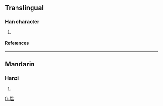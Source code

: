 ==Translingual==
===Han character===
{{Han char|rn=32|rad=土|as=10|sn=13|four=4611<sub>7</sub>|canj=土日月廿 (GABT), 土田人廿 (GWOT)}}
# {{defn|Han|sort=土10}}
====References====
{{Han ref|kx=0236.341|hdz=10472.101|uh=586D|ud=22637|bh=B6F3|bd=46835}}
----
==Mandarin==
===Hanzi===
{{cmn-hanzi|pin=[[wēn]] ([[wen1]])|wg=wen<sup>1</sup>}}
# {{defn|Mandarin}}

[[fr:塭]]